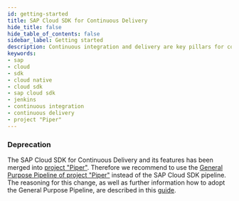```yaml
---
id: getting-started
title: SAP Cloud SDK for Continuous Delivery
hide_title: false
hide_table_of_contents: false
sidebar_label: Getting started
description: Continuous integration and delivery are key pillars for contemporary cloud application development. SAP Cloud SDK for Continuous delivery streamlines this sophisticated process and helps taking your team's DevOps to a new level.
keywords:
- sap
- cloud
- sdk
- cloud native
- cloud sdk
- sap cloud sdk
- jenkins
- continuous integration
- continuous delivery
- project "Piper"
---
```


### Deprecation ###

The SAP Cloud SDK for Continuous Delivery and its features has been merged into [project "Piper"](../related-projects/piper.mdx).
Therefore we recommend to use the [General Purpose Pipeline of project "Piper"](https://sap.github.io/jenkins-library/stages/introduction/) instead of the SAP Cloud SDK pipeline. 
The reasoning for this change, as well as further information how to adopt the General Purpose Pipeline, are described in this [guide](https://github.com/SAP/cloud-s4-sdk-pipeline/blob/master/gpp-guide.md).

